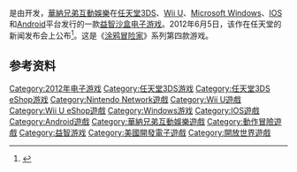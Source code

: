 {{NoteTA
| G1 = Games
}}
{{Infobox video game
|title=
|image=
|image_size=
|developer={{tsl|en|5th Cell||5th Cell}}
|publisher=[[華納兄弟互動娛樂|華納兄弟互動娛樂]]<br>[[任天堂|任天堂]]（<small>欧洲，3DS/Wii U</small>）<ref name="EU">{{cite web|url=http://www.nintendoworldreport.com/news/32726|title=Scribblenauts Unlimited Will Be Published by Nintendo in Europe|publisher=Nintendo World Report|last=Koopman|first=Daan|date=2012-12-05|accessdate=2012-12-07|archive-date=2013-11-05|archive-url=https://web.archive.org/web/20131105090633/http://www.nintendoworldreport.com/news/32726|dead-url=no}}</ref>
|engine=
|platforms=[[任天堂3DS|任天堂3DS]]<br />[[Wii_U|Wii U]]<br />[[Microsoft_Windows|Microsoft Windows]]<br />[[IOS|IOS]]<br />[[Android|Android]]<br />[[任天堂Switch|任天堂Switch]]<br />[[PlayStation_4|PlayStation 4]]<br />[[Xbox_One|Xbox One]]
|released ='''Nintendo 3DS'''、'''Wii U'''<br />{{Video game release|NA|November 13, 2012<ref name="3ds">{{cite web|url=http://www.gamefaqs.com/3ds/673042-scribblenauts-unlimited/data|title=Scribblenauts Unlimited Release Information for 3DS|publisher=[[GameFAQs|GameFAQs]]|accessdate=22 November 2012|archive-date=2016-11-11|archive-url=https://web.archive.org/web/20161111141943/http://www.gamefaqs.com/3ds/673042-scribblenauts-unlimited/data|dead-url=no}}</ref><ref name="wiiu">{{cite web|url=http://www.gamefaqs.com/wii-u/673036-scribblenauts-unlimited/data|title=Scribblenauts Unlimited Release Information for Wii U|publisher=[[GameFAQs|GameFAQs]]|accessdate=22 November 2012|archive-date=2016-05-31|archive-url=https://web.archive.org/web/20160531210835/http://www.gamefaqs.com/wii-u/673036-scribblenauts-unlimited/data|dead-url=no}}</ref>|AU|November 30, 2012<ref name="3ds"/><ref name="wiiu"/>|EU|December 6, 2013<ref>{{cite web |url=http://www.videogamer.com/wiiu/scribblenauts_unlimited/news/scribblenauts_unlimited_will_finally_launch_in_the_uk_this_december.html |title=Scribblenauts Unlimited will finally launch in the UK this December |publisher=Videogamer.com |date=2013-08-28 |accessdate=2013-11-01 |archive-date=2016-03-04 |archive-url=https://web.archive.org/web/20160304042446/http://www.videogamer.com/wiiu/scribblenauts_unlimited/news/scribblenauts_unlimited_will_finally_launch_in_the_uk_this_december.html |dead-url=no }}</ref>}}'''Microsoft Windows'''<br />{{Video game release|NA|November 19, 2012<ref name="pc"/>|AU|November 28, 2012<ref name="pc">{{cite web|url=http://www.gamefaqs.com/pc/678649-scribblenauts-unlimited/data|title=Scribblenauts Unlimited Release Information for PC|publisher=[[GameFAQs|GameFAQs]]|accessdate=29 November 2012|archive-date=2016-03-04|archive-url=https://web.archive.org/web/20160304095002/http://www.gamefaqs.com/pc/678649-scribblenauts-unlimited/data|dead-url=no}}</ref>|EU|February 15, 2013<ref>{{cite web |url=http://www.pcgamer.com/2013/02/16/scribblenauts-unlimited-is-now-out-in-europe-celebrate-by-drawing-a-bottle-of-champagne/ |title=Scribblenauts Unlimited is now out in Europe - celebrate by drawing a bottle of champagne |publisher=PC Gamer |date=2013-02-16 |accessdate=2013-11-01 |archive-date=2014-02-20 |archive-url=https://web.archive.org/web/20140220040259/http://www.pcgamer.com/2013/02/16/scribblenauts-unlimited-is-now-out-in-europe-celebrate-by-drawing-a-bottle-of-champagne/ |dead-url=no }}</ref>}}'''iOS'''、'''Android'''<br />{{Video game release|WW|December 16, 2015<ref>[http://www.androidpolice.com/2015/12/16/maxwell-doodles-a-copy-of-scribblenauts-unlimited-in-the-play-store-will-turn-it-into-something-real-for-4-99-and-the-occasional-99-cent-iap/ Maxwell Doodles A Copy Of Scribblenauts Unlimited In The Play Store, Will Turn It Into Something Real For $4.99 And The Occasional 99 Cent IAP]</ref><ref>[http://www.pocketgamer.co.uk/r/iPhone/Scribblenauts+Unlimited/news.asp?c=68591 Summon hipster Lincoln in Scribblenauts Unlimited, which is now on iPhone and iPad]</ref>}}'''Switch'''、'''PS4'''、'''Xbox One'''<br />{{Video game release|WW|September 18, 2018<ref>[https://www.ign.com/games/scribblenauts-mega-pack Scribblenauts Mega Pack - IGN.com]</ref>}}
|genre=[[益智游戏|益智]]、[[Sandbox_game|沙盒]]
|modes=[[单人电子游戏|单人]]、[[多人电子游戏|多人]]
|director={{tsl|en|Jeremiah Slaczka||Jeremiah Slaczka}}
|designer=Sean Wissler
}}
{{vgname|涂鸦冒险家 无限|en=Scribblenauts Unlimited}}是由{{tsl|en|5th Cell||5th Cell}}开发，[[華納兄弟互動娛樂|華納兄弟互動娛樂]]在[[任天堂3DS|任天堂3DS]]、[[Wii_U|Wii U]]、[[Microsoft_Windows|Microsoft Windows]]、[[IOS|IOS]]和[[Android|Android]]平台发行的一款[[益智游戏|益智]][[sandbox_game|沙盒]][[电子游戏|电子游戏]]。2012年6月5日，该作在任天堂的{{tsl|en|Electronic Entertainment Expo 2012||2012年E3游戏展}}新闻发布会上公布<ref name="ign">{{cite web|url=http://www.ign.com/articles/2012/06/05/e3-2012-scribblenauts-unlimited-coming-to-wii-u|title=Scribblenauts Unlimited Coming to Wii U, 3DS|work=[[IGN|IGN]]|publisher=[[新闻集团_(1979－2013年)|新闻集团 (1979－2013年)]]|date=2012-06-05|accessdate=2012-12-07|archive-date=2018-07-27|archive-url=https://web.archive.org/web/20180727085529/http://www.ign.com/articles/2012/06/05/e3-2012-scribblenauts-unlimited-coming-to-wii-u|dead-url=no}}</ref>。这是《[[涂鸦冒险家|涂鸦冒险家]]》系列第四款游戏。

==参考资料==
{{reflist}}

{{DEFAULTSORT:Scribblenauts Unlimited}}
[[Category:2012年电子游戏|Category:2012年电子游戏]]
[[Category:任天堂3DS游戏|Category:任天堂3DS游戏]]
[[Category:任天堂3DS_eShop游戏|Category:任天堂3DS eShop游戏]]
[[Category:Nintendo_Network遊戲|Category:Nintendo Network遊戲]]
[[Category:Wii_U遊戲|Category:Wii U遊戲]]
[[Category:Wii_U_eShop遊戲|Category:Wii U eShop遊戲]]
[[Category:Windows游戏|Category:Windows游戏]]
[[Category:IOS遊戲|Category:IOS遊戲]]
[[Category:Android遊戲|Category:Android遊戲]]
[[Category:華納兄弟互動娛樂遊戲|Category:華納兄弟互動娛樂遊戲]]
[[Category:動作冒險遊戲|Category:動作冒險遊戲]]
[[Category:益智游戏|Category:益智游戏]]
[[Category:美國開發電子遊戲|Category:美國開發電子遊戲]]
[[Category:開放世界遊戲|Category:開放世界遊戲]]